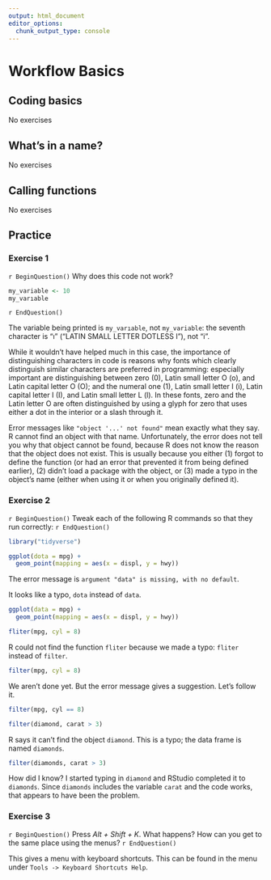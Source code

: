 ```yaml
---
output: html_document
editor_options:
  chunk_output_type: console
---
```

# Workflow Basics

## Coding basics

No exercises

## What's in a name?

No exercises

## Calling functions

No exercises

## Practice

### Exercise 1 {.unnumbered .exercise}

`r BeginQuestion()`
Why does this code not work?
```r
my_variable <- 10
my_varıable
```
`r EndQuestion()`

The variable being printed is `my_varıable`, not `my_variable`:
the seventh character is "ı" ("LATIN SMALL LETTER DOTLESS I"), not "i".

While it wouldn't have helped much in this case, the importance of
distinguishing characters in code is reasons why fonts which clearly
distinguish similar characters are preferred in programming: especially
important are distinguishing between zero (0), Latin small letter O (o), and
Latin capital letter O (O); and the numeral one (1), Latin small letter I (i),
Latin capital letter I (I), and Latin small letter L (l). In these fonts, zero
and the Latin letter O are often distinguished by using a glyph for zero that
uses either a dot in the interior or a slash through it.

Error messages like `"object '...' not found"` mean exactly what they say. R
cannot find an object with that name.  Unfortunately, the error does not tell
you why that object cannot be found, because R does not know the reason that
the object does not exist. This is usually because you either (1) forgot to
define the function (or had an error that prevented it from being defined
earlier), (2) didn't load a package with the object, or (3) made a typo in the
object's name (either when using it or when you originally defined it).

### Exercise 2 {.unnumbered .exercise}

`r BeginQuestion()`
Tweak each of the following R commands so that they run correctly:
`r EndQuestion()`

```r
library("tidyverse")

ggplot(dota = mpg) +
  geom_point(mapping = aes(x = displ, y = hwy))
```
The error message is `argument "data" is missing, with no default`.

It looks like a typo, `dota` instead of `data`.
```r
ggplot(data = mpg) +
  geom_point(mapping = aes(x = displ, y = hwy))
```

```r
fliter(mpg, cyl = 8)
```

R could not find the function `fliter` because we made a typo: `fliter` instead of `filter`.

```r
filter(mpg, cyl = 8)
```

We aren't done yet. But the error message gives a suggestion. Let's follow it.

```r
filter(mpg, cyl == 8)
```

```r
filter(diamond, carat > 3)
```

R says it can't find the object `diamond`.
This is a typo; the data frame is named `diamonds`.
```r
filter(diamonds, carat > 3)
```

How did I know? I started typing in `diamond` and RStudio completed it to `diamonds`.
Since `diamonds` includes the variable `carat` and the code works, that appears to have been the problem.

### Exercise 3 {.unnumbered .exercise}

`r BeginQuestion()`
Press *Alt + Shift + K*. What happens? How can you get to the same place using the menus?
`r EndQuestion()`

This gives a menu with keyboard shortcuts. This can be found in the menu under `Tools -> Keyboard Shortcuts Help`.
